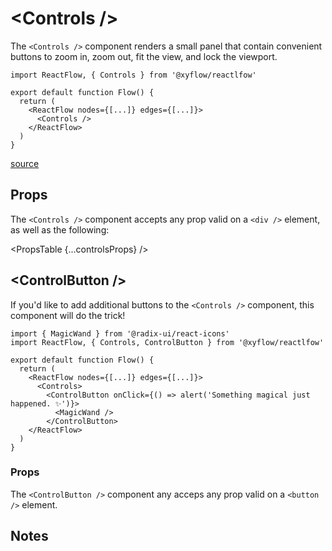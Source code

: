 
# &lt;Controls />

The `<Controls />` component renders a small panel that contain convenient
buttons to zoom in, zoom out, fit the view, and lock the viewport.

```tsx
import ReactFlow, { Controls } from '@xyflow/reactlfow'

export default function Flow() {
  return (
    <ReactFlow nodes={[...]} edges={[...]}>
      <Controls />
    </ReactFlow>
  )
}
```

[source](https://github.come/xyflow/xyflow/a/link/to/the/component)

## Props

The `<Controls />` component accepts any prop valid on a `<div />` element, as
well as the following:

<PropsTable {...controlsProps} />

## &lt;ControlButton />

If you'd like to add additional buttons to the `<Controls />` component, this
component will do the trick!

```tsx
import { MagicWand } from '@radix-ui/react-icons'
import ReactFlow, { Controls, ControlButton } from '@xyflow/reactlfow'

export default function Flow() {
  return (
    <ReactFlow nodes={[...]} edges={[...]}>
      <Controls>
        <ControlButton onClick={() => alert('Something magical just happened. ✨')}>
          <MagicWand />
        </ControlButton>
    </ReactFlow>
  )
}
```

### Props

The `<ControlButton />` component any acceps any prop valid on a `<button />`
element.

## Notes
